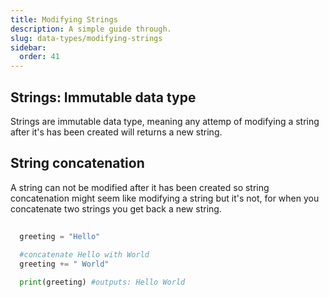 ```yaml
---
title: Modifying Strings
description: A simple guide through.
slug: data-types/modifying-strings
sidebar:
  order: 41
---
```




## Strings: Immutable data type 

Strings are immutable data type, meaning any attemp of modifying a string after it's has been created will returns a new string.


## String concatenation 

A string can not be modified after it has been created so string concatenation might seem like modifying a string but it's not, for when you concatenate two strings you get back a new string.

```py title="example of string concatenation"
  
  greeting = "Hello"
  
  #concatenate Hello with World
  greeting += " World"

  print(greeting) #outputs: Hello World
```